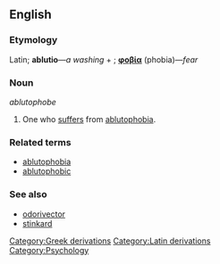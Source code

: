 ==English==
===Etymology===
Latin; '''ablutio'''&mdash;''a washing'' + {{Gr.}}; '''[[φοβία]]''' (phobia)&mdash;''fear''

===Noun===
''ablutophobe''

# One who [[suffer|suffers]] from [[ablutophobia]].

===Related terms===
* [[ablutophobia]]
* [[ablutophobic]]

===See also===
* [[odorivector]]
* [[stinkard]]

[[Category:Greek derivations]]
[[Category:Latin derivations]]
[[Category:Psychology]]